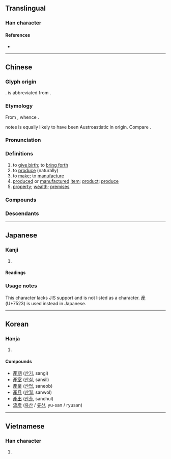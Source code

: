 {{also|産|产}}
{{character info}}
==Translingual==
{{Han simplified forms|產|産|产}}

===Han character===
{{Han char|rn=100|rad=生|as=06|sn=11|four=00214|canj=YHHQM|ids=⿱文⿸厂生}}

====References====
* {{Han ref|kx=0755.090|dkj=21684|dj=1165.080|hdz=42577.150|uh=7522|ud=29986|bh=B2A3|bd=45731}}

----

==Chinese==
{{zh-forms|s=产|t2=産}}

===Glyph origin===
{{Han etym}}
{{Han compound|产|生|ls=psc|c1=p|c2=s}}. {{lang|zh|产}} is abbreviated from {{och-l|彥}}.

===Etymology===
From {{inh|zh|sit-pro|*sryal||to breed; to bring up}}, whence {{cog|bo|སྲེལ་བ||to bring up; to rear}}. 

{{zh-ref|Schuessler (2007)}} notes {{och-l|產}} is equally likely to have been Austroastiatic in origin. Compare {{cog|km|សំរាល||to give birth}}.

===Pronunciation===
{{zh-pron
|m=chǎn
|m-s=can3
|c=caan2
|c-t=can2
|g=
|h=pfs=sán;gd=san3
|j=
|mb=sǔing
|md=sāng
|mn=sán/sóaⁿ
|mn_note=sán - literary; sóaⁿ - vernacular
|mn-t=suan2
|w=2tshe
|x=
|mc=y
|oc=y
|cat=v,n
}}

===Definitions===
{{zh-hanzi}}

# to [[give birth]]; to [[bring forth]]
# to [[produce]] (naturally)
# to [[make]]; to [[manufacture]]
# [[produce]]d or [[manufacture]]d [[item]]; [[product]]; [[produce]]
# [[property]]; [[wealth]]; [[premises]]

===Compounds===
{{zh-der|產兒|產科|產婆|產區|產物|產業|產品|產權|產官|產程|產床|產道|產地|產房|產婦|產後|產假|產量|產卵|產門|產前|產鉗|產褥期|產褥熱|產傷|產生|產銷|產需|產業革命|產業工人|產業後備軍|產業資本|產院|產值|共產|共產主義|國有財產|年產值|丁產|共產宣言|中產階級|傾家蕩產|國產|山產|停產|全能生產|小產|不動產|乾產|傾家盡產|國產品|出產|剖腹生產|常產|嗣產|公有財產|恆產|不事生產|公產|催產|待產室|中產|人工流產|共產黨|年產量|子產|待產|不視生產|地產|家產|中間產品|定產|官產|婦產科|固定資產|坐產招夫|動產|增產|助產士|土產|共同財產|國產車|奴產子|傾家竭產|名產|同產|引產|副產品|修置產室|助產婆|共產集團|共產國家|共產國際|天產|助產|事產|生產計畫|水產|文化資產|生產指數|生產管制|漁產|流產|禁治產|私產|沉灶產蛙|破產財團|田產|生產工具|房地產|私有財產|產物保險|特產|拳頭產品|破產宣告|流產政變|析產|房產|產銷秩序|生產線|治產|產業道路|減產|產婆術|生產能力|產額|產前檢查|水產養殖|產後檢查|礦產|破產|破業失產|知識產權|相容產品|有產階級|盛產|祖產|林產|有形資產|無產階級|異位產式|畜產|產險|產經新聞|產疾|產品線|產品組合|產供銷|生產量|生產者|生產結構|生產方式|生產力|生產|產業稅|產能|海產|流動資產|產地價格|早產兒|早產|物產|變產|農產|量產|順產|資產|遺產|蕩產傾家|高齡產婦|豐產|財產刑|置產|薄產|資產重估|預產期|蹇產|難產|遺產稅|限產|脫產|銀髮產業|農產運銷|農產品|逆產|農產物|資產階級|資產股|財產稅|財產|農產加工|蕩產|試產|財產權|無產}}

===Descendants===
{{CJKV||j=産|さん|산|sản}}

----

==Japanese==

===Kanji===
{{ja-kanji|grade=|rs=生06}} <!-- Not listed as kyūjitai character in Jōyō kanji 2010 -->

# {{rfdef|ja|sort=生06}}

====Readings====
{{ja-readings
|goon=せん
|kanon=さん
|kun=う-まれる, うぶ-, う-む, む-す
}}

===Usage notes===
This character lacks JIS support and is not listed as a {{w|kyūjitai}} character. [[産]] (U+7523) is used instead in Japanese.

----

==Korean==

===Hanja===
{{ko-hanja|hangeul=[[산]]|eumhun=|rv=san|mr=san|y=san}}

# {{rfdef|ko|sort=生06}}

====Compounds====
* [[產期]] ([[산기]], sangi)
* [[產室]] ([[산실]], sansil)
* [[產業]] ([[산업]], saneob)
* [[產月]] ([[산월]], sanwol)
* [[產出]] ([[산출]], sanchul)
* [[流產]] ([[유산]] / [[류산]], yu-san / ryusan)<!-- my en-ko dictionary uses the 產 variant -->

----

==Vietnamese==

===Han character===
{{vi-hantu|[[sản]]|rs=生06}}

# {{rfdef|vi|sort=生06}}